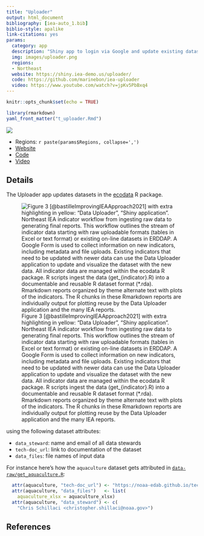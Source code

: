 ```yaml
---
title: "Uploader"
output: html_document
bibliography: [iea-auto_1.bib]
biblio-style: apalike
link-citations: yes
params:
  category: app
  description: "Shiny app to login via Google and update existing datasets with new data that are registered in the Northeast [ecodata](https://github.com/NOAA-EDAB/ecodata) R package."
  img: images/uploader.png
  regions: 
  - Northeast
  website: https://shiny.iea-demo.us/uploader/
  code: https://github.com/marinebon/iea-uploader
  video: https://www.youtube.com/watch?v=jpKv5PbBxq4
---
```


```r
knitr::opts_chunk$set(echo = TRUE)

library(rmarkdown)
yaml_front_matter("t_uploader.Rmd")
```

![](images/uploader.png)

  - Regions: `r paste(params$Regions, collapse=',')`
  - [Website](`r params$website`)
  - [Code](`r params$code`)
  - [Video](`r params$video`)

## Details

The Uploader app updates datasets in the [ecodata](https://github.com/NOAA-EDAB/ecodata) R package.

![Figure 3 [@bastilleImprovingIEAApproach2021] with extra highlighting in yellow: "Data Uploader", "Shiny application". Northeast IEA indicator workflow from ingesting raw data to generating final reports. This workflow outlines the stream of indicator data starting with raw uploadable formats (tables in Excel or text format) or existing on-line datasets in ERDDAP. A Google Form is used to collect information on new indicators, including metadata and file uploads. Existing indicators that need to be updated with newer data can use the Data Uploader application to update and visualize the dataset with the new data. All indicator data are managed within the ecodata R package. R scripts ingest the data (get_{indicator}.R) into a documentable and reusable R dataset format (*.rda). Rmarkdown reports organized by theme alternate text with plots of the indicators. The R chunks in these Rmarkdown reports are individually output for plotting reuse by the Data Uploader application and the many IEA reports.](images/uploader_fig-ne-context.png)



using the following dataset attributes:

- `data_steward`: name and email of all data stewards
- `tech-doc_url`: link to documentation of the dataset
- `data_files`: file names of input data

For instance here's how the `aquaculture` dataset gets attributed in [`data-raw/get_aquaculture.R`]( https://github.com/NOAA-EDAB/ecodata/blob/788a80c529b127cc92de761ca0c7a4dc48f04e63/data-raw/get_aquaculture.R):

```r
  attr(aquaculture, "tech-doc_url") <- "https://noaa-edab.github.io/tech-doc/aquaculture.html"
  attr(aquaculture, "data_files")   <- list(
    aquaculture_xlsx = aquaculture_xlsx)
  attr(aquaculture, "data_steward") <- c(
    "Chris Schillaci <christopher.shillaci@noaa.gov>")
```

## References




